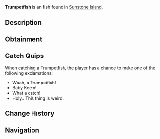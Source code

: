 {{FishInfobox
|image          = Trumpetfish.png
|rarity         = Unusual
|sea            = First Sea
|location       = [[Sunstone Island]]
|sublocation    = 
|sources        = Fishing Rod
|radar_location = 
|xp             = 80
|weather        = 
|time           = Day
|season         = Autumn, Summer
|bait           = Shrimp
|base_weight    = 2
|base_value     = 100
|weight_range   = 1.1
|base_chance    = 40
|base_resil     = 60
}}
'''Trumpetfish''' is an {{Rarity|Unusual}} fish found in [[Sunstone Island]].

== Description ==
{{Description|The Trumpetfish is a long, slender fish known for its tubular body and pointed snout. Its unique shape makes it a fascinating sight for visitors of Sunstone.|Bestiary Entry}}

== Obtainment ==
{{Description|Found in the waters near Sunstone Island during the day.|Bestiary Hint}}
{{Fish Availability|
Sunstone Island
|top_rods      = 
Krampus's Rod\251137.74\184467.1;
Magma Rod\241739.74\177564.03;
Plastic Rod\222455.57\162495.75;
Buddy Bond Rod\165252.71\139279.52;
Fast Rod\159812.36\177855.44;
Flimsy Rod\131930.74\220724.81;
Ethereal Prism Rod\136877.26\44974.81;
Seraphic Rod\131243.83\44021.81;
No-Life Rod\129273.26\44188.73;
Rod Of The Forgotten Fang\122862.21\41301.5;
Trident Rod\122289.62\39701.36;
Free Spirit Rod\118499.09\39355.48;
Challenger's Rod\118356.67\40377.36;
Rod Of The Exalted One\110788.93\38688.73;
Rod Of The Depths\110454.59\37372.07;
Zeus Rod\107829.26\37068.15;
Verdant Shear Rod\105794.9\36558.53;
Blazebringer Rod\102336.31\35179.85;
Depthseeker Rod\97062.83\33595.13;
Training Rod\90926.76\77311.49;
Avalanche Rod\87618.34\30345.18;
Volcanic Rod\85868.95\28882.31;
Steady Rod\38989.9\9715.08
|recommended   = Ethereal Prism Rod
}}

== Catch Quips ==
When catching a Trumpetfish, the player has a chance to make one of the following exclamations:
* Woah, a Trumpetfish!
* Baby Keem!
* What a catch!
* Holy.. This thing is weird..

== Change History ==
{{Change History|{{subst:Current Version}}}}

== Navigation ==
{{Fish Navbox|Sunstone Island}}